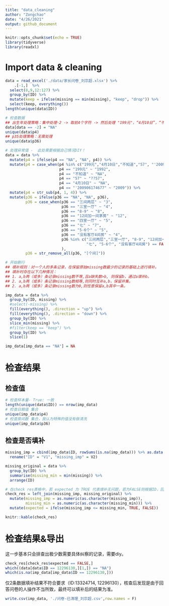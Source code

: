 ```yaml
---
title: "data_cleaning"
author: "Zongchao"
date: "4/26/2021"
output: github_document
---
```


```r
knitr::opts_chunk$set(echo = TRUE)
library(tidyverse)
library(readxl)
```

# Import data & cleaning 

```r
data = read_excel('./data/家长问卷_刘宗超.xlsx') %>%
    .[-1,]  %>% 
  select(8,9,12:127) %>%
  group_by(ID) %>%
  mutate(keep = ifelse(missing == min(missing), "keep", "drop")) %>%
  select(keep, everything())
length(unique(data$ID))

# 检查数据
## 出生年处理策略：集中处理-2 -> 取前4个字符 -> 然后处理 "199元"，“4月10日”，“不知道”，"57"
data[data == -2] = "NA"
unique(data$p4)
## p35处理策略：无需处理
unique(data$p36)

# 处理异常值 -  此处需要根据自己情况DIY！
data = data %>%
  mutate(p4 = ifelse(p4 == "NA", "NA", p4)) %>%
  mutate(p4 = case_when(p4 %in% c("199元","4月10日","不知道","57", "'200906174677") == FALSE ~ p4,
                        p4 == "199元" ~ "1992",
                        p4 == "不知道" ~ "NA",
                        p4 == "57" ~ "??57",
                        p4 == "4月10日" ~ "NA",
                        p4 == "'200906174677" ~ "2009")) %>%
  mutate(p4 = str_sub(p4, 1, 4)) %>%
  mutate(p36 = ifelse(p36 == "NA", "NA", p36),
         p36 = case_when(p36 == "三间两层" ~ "3",
                         p36 == "三室一厅" ~ "4",
                         p36 == "8-9" ~ "8",
                         p36 == "12间加一间茅房" ~ "12",
                         p36 == "四室一厅" ~ "5",
                         p36 == "七" ~ "7",
                         p36 == "5-6个" ~ "5",
                         p36 == "没有客厅4间房" ~ "4",
                         p36 %in% c("三间两层","三室一厅", "8-9", "12间加一间茅房", "四室一厅",
                                    "七", "5-6个", "没有客厅4间房") == FALSE ~ p36
                         ),
         p36 = str_remove_all(p36, "[个间]")) 

# 开始删行
## 填补规则：对一个人的多条记录，在保留原始missing数最少的记录的基础上进行填补。
## 填补时存在以下几种情况：
## 1. a,b两（或多）条记录missing数不等,且a缺失数>b, 则保留b，通过a填补b。
## 2. a,b两（或多）条记录missing数相等,则同时互补a,b，保留并集。
## 2. a,b两（或多）条记录missing数为0,则任意保留a,b其中一条。

imp_data = data %>%
  group_by(ID, missing) %>%
  #select(-missing) %>%
  fill(everything(), .direction = "up") %>% 
  fill(everything(), .direction = "down") %>%
  group_by(ID) %>%
  slice_min(missing) %>%
  #filter(keep == "keep") %>%
  group_by(ID) %>%
  slice(1)

imp_data[imp_data == "NA"] = NA
```

# 检查结果

## 检查值
```r
# 检查样本量- True: 一致
length(unique(data$ID)) == nrow(imp_data)
# 检查日期值 集合
unique(imp_data$p4)
# 检查房间数 集合，我认为特殊的值没有做清洗
unique(imp_data$p36)
```

## 检查是否填补

```r
missing_imp = cbind(imp_data$ID, rowSums(is.na(imp_data))) %>% as.data.frame() %>%
  rename("ID" = "V1", "missing_imp" = V2)

missing_original = data %>%
  group_by(ID) %>%
  summarise(missing_min = min(missing)) %>%
  arrange(ID)

# 在check res表格中，若 expected 为 TRUE 代表填补无问题，若为FALSE则根据ID，回到excel表格检查具体数据情况
check_res = left_join(missing_imp, missing_original) %>%
  mutate(missing_imp = as.numeric(as.character(missing_imp)),
         missing_min = as.numeric(as.character(missing_min))) %>%
  mutate(expected = ifelse(missing_imp <= missing_min, TRUE, FALSE))

knitr::kable(check_res)
```

# 检查结果&导出

这一步基本只会排查出极少数需要具体纠察的记录，需要diy。

```r
check_res[check_res$expected == FALSE,]
which((data[data$ID == 12296130,][1,]) == "NA")
which(is.na(imp_data[imp_data$ID == 12296130,]))
```



仅2条数据填补结果不符合要求（ID:13324714, 12296130），核查后发现是由于回答问卷的人操作不当所致，最终可以填补后的结果为准。

```r
write.csv(imp_data, './问卷-已清理_刘宗超.csv',row.names = F)
```


